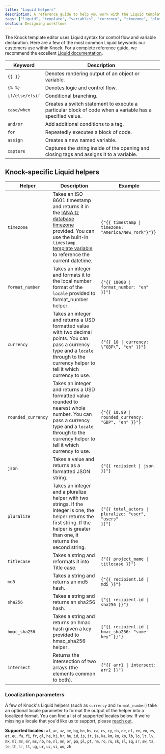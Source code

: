 ```yaml
---
title: "Liquid helpers"
description: A reference guide to help you work with the Liquid templating language in Knock.
tags: ["liquid", "template", "variables", "currency", "timezone", "pluralize"]
section: Designing workflows
---
```


The Knock template editor uses Liquid syntax for control flow and variable declaration. Here are a few of the most common Liquid keywords our customers use within Knock. For a complete reference guide, we recommend the excellent [Liquid documentation](https://shopify.github.io/liquid/).

| Keyword         | Description                                                                                             |
| --------------- | ------------------------------------------------------------------------------------------------------- |
| `{{ }}`         | Denotes rendering output of an object or variable.                                                      |
| `{% %}`         | Denotes logic and control flow.                                                                         |
| `if/else/elsif` | Conditional branching.                                                                                  |
| `case/when`     | Creates a switch statement to execute a particular block of code when a variable has a specified value. |
| `and/or`        | Add additional conditions to a tag.                                                                     |
| `for`           | Repeatedly executes a block of code.                                                                    |
| `assign`        | Creates a new named variable.                                                                           |
| `capture`       | Captures the string inside of the opening and closing tags and assigns it to a variable.                |

## Knock-specific Liquid helpers

| Helper             | Description                                                                                                                                                                                                                                                                                       | Example                                                               |
| ------------------ | ------------------------------------------------------------------------------------------------------------------------------------------------------------------------------------------------------------------------------------------------------------------------------------------------- | --------------------------------------------------------------------- |
| `timezone`         | Takes an ISO 8601 timestamp and returns it in the [IANA tz database timezone](https://en.wikipedia.org/wiki/List_of_tz_database_time_zones) provided. You can use the built-in `timestamp` [template variable](/designing-workflows/template-editor/variables) to reference the current datetime. | <code>{"{{ timestamp \| timezone: \"America/New_York\"}"}}</code>     |
| `format_number`    | Takes an integer and formats it to the local number format of the `locale` provided to format_number helper.                                                                                                                                                                                      | <code>{"{{ 10000 \| format_number: \"en\" }}"}</code>                 |
| `currency`         | Takes an integer and returns a USD formatted value with two decimal points. You can pass a currency type and a `locale` through to the currency helper to tell it which currency to use.                                                                                                          | <code>{"{{ 10 \| currency: \“GBP\”, \"en\" }}"}</code>                |
| `rounded_currency` | Takes an integer and returns a USD formatted value rounded to nearest whole number. You can pass a currency type and a `locale` through to the currency helper to tell it which currency to use.                                                                                                  | <code>{"{{ 10.99 \| rounded_currency: \"GBP\", \"en\" }}"}</code>     |
| `json`             | Takes a value and returns as a formatted JSON string.                                                                                                                                                                                                                                             | <code>{"{{ recipient \| json }}"}</code>                              |
| `pluralize`        | Takes an integer and a pluralize helper with two strings. If the integer is one, the helper returns the first string. If the helper is greater than one, it returns the second string.                                                                                                            | <code>{"{{ total_actors \| pluralize: \"user\", \"users\" }}"}</code> |
| `titlecase`        | Takes a string and reformats it into Title case.                                                                                                                                                                                                                                                  | <code>{"{{ project_name \| titlecase }}"}</code>                      |
| `md5`              | Takes a string and returns an md5 hash.                                                                                                                                                                                                                                                           | <code>{"{{ recipient.id \| md5 }}"}</code>                            |
| `sha256`           | Takes a string and returns an sha256 hash.                                                                                                                                                                                                                                                        | <code>{"{{ recipient.id \| sha256 }}"}</code>                         |
| `hmac_sha256`      | Takes a string and returns an hmac hash given a key provided to hmac_sha256 helper.                                                                                                                                                                                                               | <code>{"{{ recipient.id \| hmac_sha256: \"some-key\" }}"}</code>      |
| `intersect`        | Returns the intersection of two arrays (the elements common to both).                                                                                                                                                                                                                             | <code>{"{{ arr1 \| intersect: arr2 }}"}</code>                        |

### Localization parameters

A few of Knock's Liquid helpers (such as `currency` and `format_number`) take an optional locale parameter to format the output of the helper into a localized format. You can find a list of supported locales below. If we're missing a locale that you'd like us to support, please [reach out](mailto:support@knock.app).

**Supported locales:** `af`, `ar`, `az`, `be`, `bg`, `bn`, `bs`, `ca`, `cs`, `cy`, `da`, `de`, `el,` `en`, `eo`, `es`, `et`, `eu`, `fa`, `fi`, `fr`, `gl`, `he`, `hi`, `hr`, `hu`, `id`, `is`, `it`, `ja`, `ka`, `km`, `kn`, `ko`, `lb`, `lo`, `lt`, `lv`, `mk`, `ml`, `mn`, `mr`, `ms`, `nb`, `ne`, `nl`, `nn`, `or`, `pa`, `pl`, `pt`, `rm`, `ro`, `ru`, `sk`, `sl`, `sq`, `sr`, `sw`, `ta`, `te`, `th`, `tr`, `tt`, `ug`, `ur`, `uz`, `vi`, `wo`, `zh`
